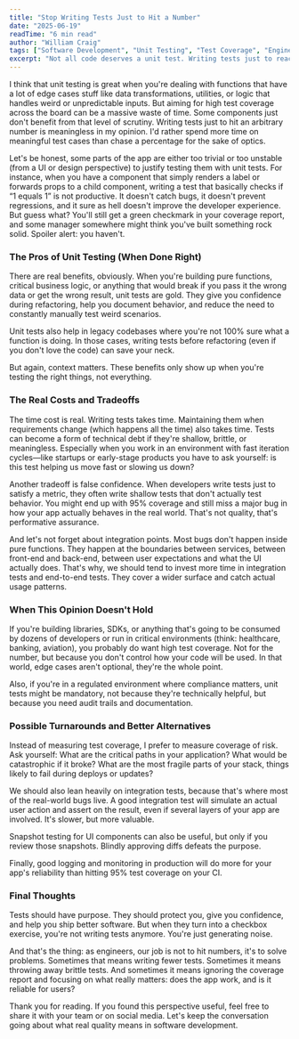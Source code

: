 ```yaml
---
title: "Stop Writing Tests Just to Hit a Number"
date: "2025-06-19"
readTime: "6 min read"
author: "William Craig"
tags: ["Software Development", "Unit Testing", "Test Coverage", "Engineering Culture", "Best Practices", "Full-Stack Development"]
excerpt: "Not all code deserves a unit test. Writing tests just to reach an arbitrary coverage percentage is a waste of time. This article questions the obsession with coverage metrics and argues for meaningful, targeted testing instead."
---
```



I think that unit testing is great when you're dealing with functions that have a lot of edge cases stuff like data transformations, utilities, or logic that handles weird or unpredictable inputs. But aiming for high test coverage across the board can be a massive waste of time. Some components just don't benefit from that level of scrutiny. Writing tests just to hit an arbitrary number is meaningless in my opinion. I'd rather spend more time on meaningful test cases than chase a percentage for the sake of optics.

Let's be honest, some parts of the app are either too trivial or too unstable (from a UI or design perspective) to justify testing them with unit tests. For instance, when you have a component that simply renders a label or forwards props to a child component, writing a test that basically checks if “1 equals 1” is not productive. It doesn't catch bugs, it doesn't prevent regressions, and it sure as hell doesn't improve the developer experience. But guess what? You'll still get a green checkmark in your coverage report, and some manager somewhere might think you've built something rock solid. Spoiler alert: you haven't.

### The Pros of Unit Testing (When Done Right)

There are real benefits, obviously. When you're building pure functions, critical business logic, or anything that would break if you pass it the wrong data or get the wrong result, unit tests are gold. They give you confidence during refactoring, help you document behavior, and reduce the need to constantly manually test weird scenarios.

Unit tests also help in legacy codebases where you're not 100% sure what a function is doing. In those cases, writing tests before refactoring (even if you don't love the code) can save your neck.

But again, context matters. These benefits only show up when you're testing the right things, not everything.

### The Real Costs and Tradeoffs

The time cost is real. Writing tests takes time. Maintaining them when requirements change (which happens all the time) also takes time. Tests can become a form of technical debt if they're shallow, brittle, or meaningless. Especially when you work in an environment with fast iteration cycles—like startups or early-stage products you have to ask yourself: is this test helping us move fast or slowing us down?

Another tradeoff is false confidence. When developers write tests just to satisfy a metric, they often write shallow tests that don't actually test behavior. You might end up with 95% coverage and still miss a major bug in how your app actually behaves in the real world. That's not quality, that's performative assurance.

And let's not forget about integration points. Most bugs don't happen inside pure functions. They happen at the boundaries between services, between front-end and back-end, between user expectations and what the UI actually does. That's why, we should tend to invest more time in integration tests and end-to-end tests. They cover a wider surface and catch actual usage patterns.

### When This Opinion Doesn't Hold

If you're building libraries, SDKs, or anything that's going to be consumed by dozens of developers or run in critical environments (think: healthcare, banking, aviation), you probably do want high test coverage. Not for the number, but because you don't control how your code will be used. In that world, edge cases aren't optional, they're the whole point.

Also, if you're in a regulated environment where compliance matters, unit tests might be mandatory, not because they're technically helpful, but because you need audit trails and documentation.

### Possible Turnarounds and Better Alternatives

Instead of measuring test coverage, I prefer to measure coverage of risk. Ask yourself: What are the critical paths in your application? What would be catastrophic if it broke? What are the most fragile parts of your stack, things likely to fail during deploys or updates?

We should also lean heavily on integration tests, because that's where most of the real-world bugs live. A good integration test will simulate an actual user action and assert on the result, even if several layers of your app are involved. It's slower, but more valuable.

Snapshot testing for UI components can also be useful, but only if you review those snapshots. Blindly approving diffs defeats the purpose.

Finally, good logging and monitoring in production will do more for your app's reliability than hitting 95% test coverage on your CI.

### Final Thoughts

Tests should have purpose. They should protect you, give you confidence, and help you ship better software. But when they turn into a checkbox exercise, you're not writing tests anymore. You're just generating noise.

And that's the thing: as engineers, our job is not to hit numbers, it's to solve problems. Sometimes that means writing fewer tests. Sometimes it means throwing away brittle tests. And sometimes it means ignoring the coverage report and focusing on what really matters: does the app work, and is it reliable for users?

Thank you for reading. If you found this perspective useful, feel free to share it with your team or on social media. Let's keep the conversation going about what real quality means in software development.